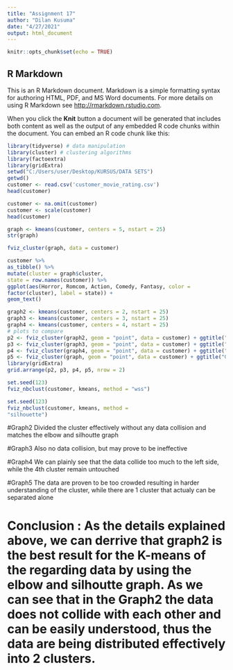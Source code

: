 ---
title: "Assignment 17"
author: "Dilan Kusuma"
date: "4/27/2021"
output: html_document
---

```{r setup, include=FALSE}
knitr::opts_chunk$set(echo = TRUE)
```

## R Markdown

This is an R Markdown document. Markdown is a simple formatting syntax for authoring HTML, PDF, and MS Word documents. For more details on using R Markdown see <http://rmarkdown.rstudio.com>.

When you click the **Knit** button a document will be generated that includes both content as well as the output of any embedded R code chunks within the document. You can embed an R code chunk like this:

```{r}
library(tidyverse) # data manipulation
library(cluster) # clustering algorithms
library(factoextra)
library(gridExtra)
setwd("C:/Users/user/Desktop/KURSUS/DATA SETS")
getwd()
customer <- read.csv('customer_movie_rating.csv')
head(customer)
```
```{r}
customer <- na.omit(customer)
customer <- scale(customer)
head(customer)
```
```{r}
graph <- kmeans(customer, centers = 5, nstart = 25)
str(graph)
```

```{r}
fviz_cluster(graph, data = customer)
```
```{r}
customer %>%
as_tibble() %>%
mutate(cluster = graph$cluster,
state = row.names(customer)) %>%
ggplot(aes(Horror, Romcom, Action, Comedy, Fantasy, color =
factor(cluster), label = state)) +
geom_text()
```

```{r}
graph2 <- kmeans(customer, centers = 2, nstart = 25)
graph3 <- kmeans(customer, centers = 3, nstart = 25)
graph4 <- kmeans(customer, centers = 4, nstart = 25)
# plots to compare
p2 <- fviz_cluster(graph2, geom = "point", data = customer) + ggtitle("Graph = 2")
p3 <- fviz_cluster(graph3, geom = "point", data = customer) + ggtitle("Graph = 3")
p4 <- fviz_cluster(graph4, geom = "point", data = customer) + ggtitle("Graph = 4")
p5 <- fviz_cluster(graph, geom = "point", data = customer) + ggtitle("Graph = 5")
library(gridExtra)
grid.arrange(p2, p3, p4, p5, nrow = 2)
```

```{r}
set.seed(123)
fviz_nbclust(customer, kmeans, method = "wss")
```
```{r}
set.seed(123)
fviz_nbclust(customer, kmeans, method =
"silhouette")
```
#Graph2 Divided the cluster effectively without any data collision and matches the elbow and silhoutte graph

#Graph3 Also no data collision, but may prove to be ineffective

#Graph4 We can plainly see that the data collide too much to the left side, while the 4th cluster remain untouched

#Graph5 The data are proven to be too crowded resulting in harder understanding of the cluster, while there are 1 cluster that actualy can be separated alone


# Conclusion : As the details explained above, we can derrive that graph2 is the best result for the K-means of the regarding data by using the elbow and silhoutte graph. As we can see that in the Graph2 the data does not collide with each other and can be easily understood, thus the data are being distributed effectively into 2 clusters.
